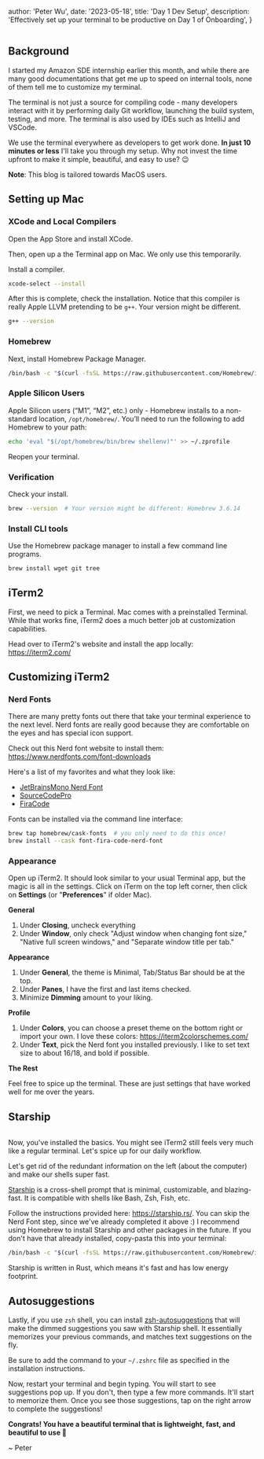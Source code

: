 
  author: 'Peter Wu',
  date: '2023-05-18',
  title: 'Day 1 Dev Setup',
  description:
    'Effectively set up your terminal to be productive on Day 1 of Onboarding',
}


<Image src={terminal} alt="" />

## Background

I started my Amazon SDE internship earlier this month, and while there are many good documentations
that get me up to speed on internal tools, none of them tell me to customize my terminal.

The terminal is not just a source for compiling code - many developers interact with it by performing
daily Git workflow, launching the build system, testing, and more. The terminal is also used by IDEs such as
IntelliJ and VSCode.

We use the terminal everywhere as developers to get work done. **In just 10 minutes or less** I'll take you
through my setup. Why not invest the time upfront to make it simple, beautiful, and easy to use? 😉

**Note**: This blog is tailored towards MacOS users.

## Setting up Mac

### XCode and Local Compilers
Open the App Store and install XCode.

Then, open up a the Terminal app on Mac. We only use this temporarily.

Install a compiler.

```bash
xcode-select --install
```

After this is complete, check the installation. Notice that this compiler is really Apple LLVM pretending to be `g++`. Your version might be different.

```bash
g++ --version
```

### Homebrew

Next, install Homebrew Package Manager.

```bash
/bin/bash -c "$(curl -fsSL https://raw.githubusercontent.com/Homebrew/install/master/install.sh)"
```

### Apple Silicon Users

Apple Silicon users (“M1”, “M2”, etc.) only - Homebrew installs to a non-standard location, `/opt/homebrew/`. You’ll need to run the following to add Homebrew to your path:

```bash
echo 'eval "$(/opt/homebrew/bin/brew shellenv)"' >> ~/.zprofile
```

Reopen your terminal.

### Verification

Check your install.

```bash
brew --version  # Your version might be different: Homebrew 3.6.14
```

### Install CLI tools

Use the Homebrew package manager to install a few command line programs.

```bash
brew install wget git tree
```

## iTerm2

First, we need to pick a Terminal. Mac comes with a preinstalled Terminal. While that works fine,
iTerm2 does a much better job at customization capabilities.

Head over to iTerm2's website and install the app locally: https://iterm2.com/

## Customizing iTerm2

### Nerd Fonts

There are many pretty fonts out there that take your terminal experience to the next level. Nerd
fonts are really good because they are comfortable on the eyes and has special icon support.

Check out this Nerd font website to install them: https://www.nerdfonts.com/font-downloads

Here's a list of my favorites and what they look like:

- [JetBrainsMono Nerd Font](https://www.programmingfonts.org/#jetbrainsmono)
- [SourceCodePro](https://www.programmingfonts.org/#source-code-pro)
- [FiraCode](https://www.programmingfonts.org/#firacode)


Fonts can be installed via the command line interface:

```bash
brew tap homebrew/cask-fonts  # you only need to do this once!
brew install --cask font-fira-code-nerd-font
```

### Appearance

Open up iTerm2. It should look similar to your usual Terminal app, but the magic is all in the settings.
Click on iTerm on the top left corner, then click on **Settings** (or "**Preferences**" if older Mac).

**General**

1. Under **Closing**, uncheck everything
2. Under **Window**, only check "Adjust window when changing font size," "Native full screen windows,"
   and "Separate window title per tab."

**Appearance**

1. Under **General**, the theme is Minimal, Tab/Status Bar should be at the top.
2. Under **Panes**, I have the first and last items checked.
3. Minimize **Dimming** amount to your liking.

**Profile**

1. Under **Colors**, you can choose a preset theme on the bottom right or import your own. I love these
   colors: https://iterm2colorschemes.com/
2. Under **Text**, pick the Nerd font you installed previously. I like to set text size to about 16/18, and bold
   if possible.

**The Rest**

Feel free to spice up the terminal. These are just settings that have worked well for me over the years.

## Starship

<Image src={starship} alt="" />

Now, you've installed the basics. You might see iTerm2 still feels very much like a regular terminal. Let's
spice up for our daily workflow.

Let's get rid of the redundant information on the left (about the computer) and make our shells super fast.

[Starship](https://starship.rs/) is a cross-shell prompt that is minimal, customizable, and blazing-fast. It is compatible with
shells like Bash, Zsh, Fish, etc.

Follow the instructions provided here: https://starship.rs/. You can skip the Nerd Font step, since we've already
completed it above :) I recommend using Homebrew to install Starship and other packages in the future. If you
don't have that already installed, copy-pasta this into your terminal:

```bash
/bin/bash -c "$(curl -fsSL https://raw.githubusercontent.com/Homebrew/install/HEAD/install.sh)"
```

Starship is written in Rust, which means it's fast and has low energy footprint.

## Autosuggestions

Lastly, if you use `zsh` shell, you can install [zsh-autosuggestions](https://github.com/zsh-users/zsh-autosuggestions)
that will make the dimmed suggestions you saw with Starship shell. It essentially memorizes your previous
commands, and matches text suggestions on the fly.

Be sure to add the command to your `~/.zshrc` file as specified in the installation instructions.

Now, restart your terminal and begin typing. You will start to see suggestions pop up. If you don't, then
type a few more commands. It'll start to memorize them. Once you see those suggestions, tap on the right
arrow to complete the suggestions!

**Congrats! You have a beautiful terminal that is lightweight, fast, and beautiful to use 🚀**

~ Peter
